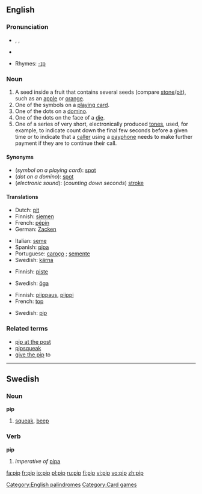 {{wikipedia|pip}}
{{see|Pip}}
==English==

===Pronunciation===
* {{AHD|pĭp}}, {{IPA|/pɪp/}}, {{SAMPA|/pIp/}}
*{{audio|en-us-pip.ogg|Audio (US)}}

* Rhymes: [[Rhymes:English:-ɪp|-ɪp]]

===Noun===
{{en-noun}}

# A seed inside a fruit that contains several seeds (compare [[stone]]/[[pit]]), such as an [[apple]] or [[orange]].
# One of the symbols on a [[playing card]].
# One of the dots on a [[domino]].
# One of the dots on the face of a [[die]].
# One of a series of very short, electronically produced [[tone]]s, used, for example, to indicate count down the final few seconds before a given time or to indicate that a [[caller]] using a [[payphone]] needs to make further payment if they are to continue their call.

====Synonyms====
*(''symbol on a playing card''): [[spot]]
*(''dot on a domino''): [[spot]]
*(''electronic sound''): (''counting down seconds'') [[stroke]]

====Translations====
{{trans-top|seed}}
*Dutch: [[pit]] {{m}}
*Finnish: [[siemen]]
*French: [[pépin]] {{m}}
*German: [[Zacken]] {{m}}
{{trans-mid}}
*Italian: [[seme#Italian|seme]] {{m}}
*Spanish: [[pipa#Spanish|pipa]] {{f}}
*Portuguese: [[caroço]] {{m}}; [[semente]] {{f}}
*Swedish: [[kärna]] {{c}}
{{trans-bottom}}

{{trans-top|symbol on a playing card}}
{{trans-mid}}
{{trans-bottom}}

{{trans-top|dot on a domino}}
*Finnish: [[piste]]
{{trans-mid}}
{{trans-bottom}}

{{trans-top|dot on a die}}
{{trans-mid}}
*Swedish: [[öga]] {{n}}
{{trans-bottom}}

{{trans-top|short electronically produced tone}}
*Finnish: [[piippaus]], [[piippi]]
*French: [[top#French|top]] {{m}}
{{trans-mid}}
*Swedish: [[pip#Swedish|pip]] {{n}}
{{trans-bottom}}

<!--This really belongs under "pip at the post"

===Verb===
{{en-verb|pip|p|ed}}

# ...
#:''He was '''pipped''' at the post''.
-->

===Related terms===
*[[pip at the post]]
*[[pipsqueak]]
*[[give the pip]] to

[[Category:English palindromes]]
[[Category:Card games]]

----

==Swedish==

===Noun===
'''pip''' {{n}}
{{sv-noun-n-zero}}

# [[squeak]], [[beep]]

===Verb===
'''pip'''

# ''imperative of'' [[pipa#Swedish|pipa]]

[[fa:pip]]
[[fr:pip]]
[[io:pip]]
[[pl:pip]]
[[ru:pip]]
[[fi:pip]]
[[vi:pip]]
[[vo:pip]]
[[zh:pip]]